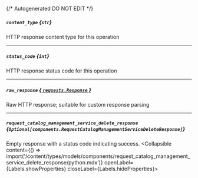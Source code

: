 {/* Autogenerated DO NOT EDIT  */}

##### `content_type` *{`str`}*
HTTP response content type for this operation

---
##### `status_code` *{`int`}*
HTTP response status code for this operation

---
##### `raw_response` [*{ `requests.Response` }*](https://requests.readthedocs.io/en/latest/api/#requests.Response)
Raw HTTP response; suitable for custom response parsing

---
##### `request_catalog_management_service_delete_response` *{`Optional[components.RequestCatalogManagementServiceDeleteResponse]`}*
Empty response with a status code indicating success.
<Collapsible content={() => import('/content/types/models/components/request_catalog_management_service_delete_response/python.mdx')} openLabel={Labels.showProperties} closeLabel={Labels.hideProperties}>
</Collapsible>


